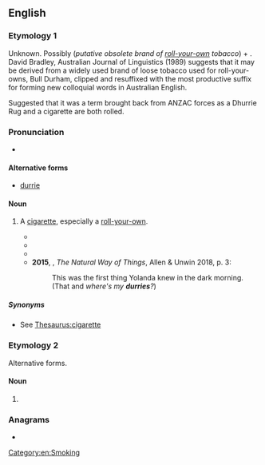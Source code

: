 ==English==

===Etymology 1===
Unknown. Possibly (''putative obsolete brand of [[roll-your-own]] tobacco'') + {{m|en|-y||diminutive suffix}}.<br>

David Bradley, Australian Journal of Linguistics (1989) suggests that it may be derived from a widely used brand of loose tobacco used for roll-your-owns, Bull Durham, clipped and resuffixed with the most productive suffix for forming new colloquial words in Australian English.

Suggested that it was a term brought back from ANZAC forces as a Dhurrie Rug and a cigarette are both rolled.

===Pronunciation===
* {{audio|en|EN-AU ck1 durry.ogg|Audio (AU)}}

====Alternative forms====
* [[durrie]]

====Noun====
{{en-noun}}

# {{lb|en|Australia|NZ|colloquial}} A [[cigarette]], especially a [[roll-your-own]].
#* {{quote-text|en|year=2003|author={{w|C. C. Saint-Clair}}|title=Far from Maddy|page=224|url=http://books.google.com.au/books?id=MNafDpF6zGMC&pg=PA224&dq=%22Durry%22+cigarette+OR+smoke+-intitle:%22%22+-inauthor:%22%22&hl=en&sa=X&ei=2I9IT62wF_GfmQXUk7iiDg&redir_esc=y#v=onepage&q=%22Durry%22%20cigarette%20OR%20smoke%20-intitle%3A%22%22%20-inauthor%3A%22%22&f=false|passage=“Fire-head lady, you got a smoke?” asks the younger of the two men. “You got a '''durry'''. Cigarette.”}}
#* {{quote-text|en|year=2004|author=Jay Verney|title=Percussion|page=118|url=http://books.google.com.au/books?id=t_RQEdd7W3UC&pg=PA118&dq=%22Durry%22+cigarette+OR+smoke+-intitle:%22%22+-inauthor:%22%22&hl=en&sa=X&ei=2I9IT62wF_GfmQXUk7iiDg&redir_esc=y#v=onepage&q=%22Durry%22%20cigarette%20OR%20smoke%20-intitle%3A%22%22%20-inauthor%3A%22%22&f=false|passage=He pulled a tobacco pouch out of his pocket with a plastic bag containing what had to be a mind-altering substance. “You′re welcome to join me in a '''durry''',” he said, rolling himself a cigarette.}}
#* {{quote-text|en|year=2007|author=Kevin Hallewell|title=Woop Woop|page=151|url=http://books.google.com.au/books?id=L-yb3Ki47s8C&pg=PA151&dq=%22Durry%22+cigarette+OR+smoke+-intitle:%22%22+-inauthor:%22%22&hl=en&sa=X&ei=2I9IT62wF_GfmQXUk7iiDg&redir_esc=y#v=onepage&q=%22Durry%22%20cigarette%20OR%20smoke%20-intitle%3A%22%22%20-inauthor%3A%22%22&f=false|passage=He thought for a moment as he deftly rolled the paper and tobacco into a '''durry''', licked the edge and stuck it down.}}
#* '''2015''', {{w|Charlotte Wood}}, ''The Natural Way of Things'', Allen & Unwin 2018, p. 3:
#*: This was the first thing Yolanda knew in the dark morning. (That and ''where's my '''durries'''?'')

=====Synonyms=====
* See [[Thesaurus:cigarette]]

===Etymology 2===
Alternative forms.

====Noun====
{{en-noun|?}}

# {{alternative form of|en|dhurrie}}

===Anagrams===
* {{anagrams|en|a=drruy|Drury|drury}}

[[Category:en:Smoking]]